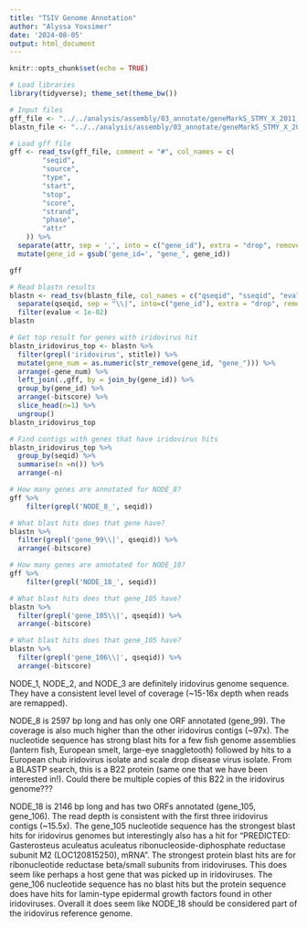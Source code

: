 ```yaml
---
title: "TSIV Genome Annotation"
author: "Alyssa Yoxsimer"
date: '2024-08-05'
output: html_document
---
```


```r
knitr::opts_chunk$set(echo = TRUE)
```

```r
# Load libraries
library(tidyverse); theme_set(theme_bw())
```
```r
# Input files
gff_file <- "../../analysis/assembly/03_annotate/geneMarkS_STMY_X_2011_03_M_all/STMY_X_2011_03_M_all_GeneMarkS.gff"
blastn_file <- "../../analysis/assembly/03_annotate/geneMarkS_STMY_X_2011_03_M_all/STMY_X_2011_03_M_all_GeneMarkS_blastn.tsv"
```

```r
# Load gff file
gff <- read_tsv(gff_file, comment = "#", col_names = c(
        "seqid",
        "source",
        "type",
        "start",
        "stop",
        "score",
        "strand",
        "phase",
        "attr"
    )) %>% 
  separate(attr, sep = ',', into = c("gene_id"), extra = "drop", remove = FALSE) %>% 
  mutate(gene_id = gsub('gene_id=', "gene_", gene_id))

gff
```

```r
# Read blastn results
blastn <- read_tsv(blastn_file, col_names = c("qseqid", "sseqid", "evalue", "stitle", "pident", "length", "mismatch", "gapopen", "qstart", "qend", "sstart", "send", "bitscore", "sscinames", "scomnames", "staxid", "sacc")) %>% 
  separate(qseqid, sep = "\\|", into=c("gene_id"), extra = "drop", remove = FALSE) %>% 
  filter(evalue < 1e-02)
blastn
```
```r
# Get top result for genes with iridovirus hit
blastn_iridovirus_top <- blastn %>%  
  filter(grepl('iridovirus', stitle)) %>% 
  mutate(gene_num = as.numeric(str_remove(gene_id, "gene_"))) %>% 
  arrange(-gene_num) %>% 
  left_join(.,gff, by = join_by(gene_id)) %>% 
  group_by(gene_id) %>% 
  arrange(-bitscore) %>% 
  slice_head(n=1) %>%
  ungroup()
blastn_iridovirus_top
```
```r
# Find contigs with genes that have iridovirus hits
blastn_iridovirus_top %>% 
  group_by(seqid) %>% 
  summarise(n =n()) %>% 
  arrange(-n)
```


```r
# How many genes are annotated for NODE_8?
gff %>% 
    filter(grepl('NODE_8_', seqid))

# What blast hits does that gene have?
blastn %>% 
  filter(grepl('gene_99\\|', qseqid)) %>% 
  arrange(-bitscore)
```  

```r
# How many genes are annotated for NODE_18?
gff %>% 
    filter(grepl('NODE_18_', seqid))

# What blast hits does that gene_105 have?
blastn %>% 
  filter(grepl('gene_105\\|', qseqid)) %>% 
  arrange(-bitscore)

# What blast hits does that gene_105 have?
blastn %>% 
  filter(grepl('gene_106\\|', qseqid)) %>% 
  arrange(-bitscore)
```

NODE_1, NODE_2, and NODE_3 are definitely iridovirus genome sequence. They have a consistent level level of coverage (~15-16x depth when reads are remapped). 
 
NODE_8 is 2597 bp long and has only one ORF annotated (gene_99). The coverage is also much higher than the other iridovirus contigs (~97x). The nucleotide sequence has strong blast hits for a few fish genome assemblies (lantern fish, European smelt, large-eye snaggletooth) followed by hits to a European chub iridovirus isolate and scale drop disease virus isolate. From a BLASTP search, this is a B22 protein (same one that we have been interested in!). Could there be multiple copies of this B22 in the iridovirus genome???

NODE_18 is 2146 bp long and has two ORFs annotated (gene_105, gene_106). The read depth is consistent with the first three iridovirus contigs (~15.5x). The gene_105 nucleotide sequence has the strongest blast hits for iridovirus genomes but interestingly also has a hit for "PREDICTED: Gasterosteus aculeatus aculeatus ribonucleoside-diphosphate reductase subunit M2 (LOC120815250), mRNA". The strongest protein blast hits are for ribonucleotide reductase beta/small subunits from iridoviruses. This does seem like perhaps a host gene that was picked up in iridoviruses. The gene_106 nucleotide sequence has no blast hits but the protein sequence does have hits for lamin-type epidermal growth factors found in other iridoviruses. Overall it does seem like NODE_18 should be considered part of the iridovirus reference genome.







